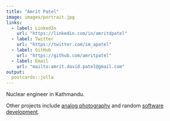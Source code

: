 ```yaml
---
title: "Amrit Patel"
image: images/portrait.jpg
links:
  - label: LinkedIn
    url: "https://linkedin.com/in/amritdpatel"
  - label: Twitter
    url: "https://twitter.com/im_apatel"
  - label: GitHub
    url: "https://github.com/amritpatel"
  - label: Email
    url: "mailto:amrit.david.patel@gmail.com"
output:
  postcards::jolla
---
```

 
Nuclear engineer in Kathmandu.

Other projects include [analog photography](https://apatel.netlify.app/portfolio/) and random [software development](https://amritpatel.rbind.io/).

